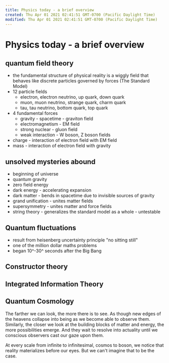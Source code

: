 ```yaml
---
title: Physics today - a brief overview
created: Thu Apr 01 2021 02:41:51 GMT-0700 (Pacific Daylight Time)
modified: Thu Apr 01 2021 02:41:51 GMT-0700 (Pacific Daylight Time)
---
```


# Physics today - a brief overview

## quantum field theory

- the fundamental structure of physical reality is a wiggly field that behaves like discrete particles governed by forces (The Standard Model)
- 12 particle fields
  - electron, electron neutrino, up quark, down quark
  - muon, muon neutrino, strange quark, charm quark
  - tau, tau neutrino, bottom quark, top quark
- 4 fundamental forces
  - gravity - spacetime - graviton field
  - electromagnetism - EM field
  - strong nuclear - gluon field
  - weak interaction - W boson, Z boson fields
- charge - interaction of electron field with EM field
- mass - interaction of electron field with gravity

## unsolved mysteries abound

- beginning of universe
- quantum gravity
- zero field energy
- dark energy - accelerating expansion
- dark matter - bends in spacetime due to invisible sources of gravity
- grand unification - unites matter fields
- supersymmetry - unites matter and force fields
- string theory - generalizes the standard model as a whole - untestable

## Quantum fluctuations

- result from heisenberg uncertainty principle "no sitting still"
- one of the million dollar maths problems
- began 10^-30^ seconds after the Big Bang

## Constructor theory

## Integrated Information Theory

## Quantum Cosmology

The farther we can look, the more there is to see. As though new edges of the heavens collapse into being as we become able to observe them. Similarly, the closer we look at the building blocks of matter and energy, the more possibilities emerge. And they wait to resolve into actuality until we conscious observers cast our gaze upon them.

At every scale from infinite to infinitesimal, cosmos to boson, we notice that reality materializes before our eyes. But we can't imagine that to be the case.
